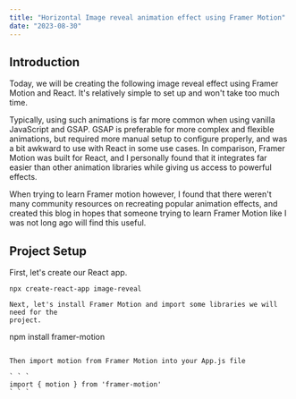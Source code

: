 ---
title: "Horizontal Image reveal animation effect using Framer Motion"
date: "2023-08-30"
---

## Introduction

Today, we will be creating the following image reveal effect using Framer Motion and React. It's relatively simple to set up and won't take too much time.

Typically, using such animations is far more common when using vanilla JavaScript and GSAP. GSAP is preferable for more complex and flexible animations, but required more manual setup to configure properly, and was a bit awkward to use with React in some use cases.
In comparison, Framer Motion was built for React, and I personally found that it integrates far easier than other animation libraries while giving us access to powerful effects.

When trying to learn Framer motion however, I found that there weren't many community resources on recreating popular animation effects, and created this blog in hopes that someone trying to learn Framer Motion like I was not long ago will find this useful.

## Project Setup

First, let's create our React app.

```
npx create-react-app image-reveal

Next, let's install Framer Motion and import some libraries we will need for the
project.

```
npm install framer-motion
```

Then import motion from Framer Motion into your App.js file

` ` `
import { motion } from 'framer-motion'
` ` `
